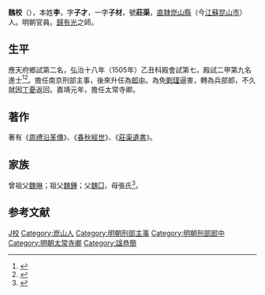 {{明清人物信息框
| 姓名 = 魏校
| 原名 =
| 圖片名稱= 
| 圖片大小 =
| 圖片說明 = 
| 最高職務 = 太常寺卿
| 國家 = 大明 
| 爵位 =
| 籍貫 = 直隸蘇州府崑山縣
| 族裔 = 
| 字號 = 字子才，號莊渠
| 諡號 =
| 出生日期 = 成化十九年（1483年）
| 出生地點 =
| 逝世日期 = 嘉靖二十二年（1543年）
| 逝世地點 =
| 墓葬 =
| 配偶 = 
| 親屬 = 
| 出身 =
* 弘治十八年乙丑科進士出身
| 經歷 =
| 著作 =  
}}
'''魏校'''（{{bd|1483年||1543年|catIdx=W魏}}），本姓'''李'''，字'''子才'''，一字'''子材'''，號'''莊渠'''，[[直隸|直隸]][[崑山縣|崑山縣]]（今[[江蘇|江蘇]][[昆山市|昆山市]]）人。明朝官員。[[歸有光|歸有光]]之師。

== 生平 ==
應天府鄉試第二名，弘治十八年（1505年）乙丑科殿會試第七，殿試二甲第九名進士<ref>{{Cite book|title=《皇明贡举考》卷五|last=（明）[[张朝瑞|张朝瑞]]|first=|publisher=《续修四库全书》史部第828册|year=|isbn=|location=|pages=}}</ref><ref>{{Cite book|title=贡举志五种 上|last=鲁小俊，江俊伟著|first=|publisher=武汉：武汉大学出版社|year=2009|isbn=978-7-307-07043-1|location=|pages=}}</ref>。擔任南京刑部主事，後來升任為[[郎中|郎中]]。為免[[劉瑾|劉瑾]]逼害，轉為兵部郎，不久就因[[丁憂|丁憂]]返回。嘉靖元年，擔任太常寺卿。

==著作==
著有《[[周禮沿革傳|周禮沿革傳]]》、《[[春秋經世|春秋經世]]》、《[[莊渠遺書|莊渠遺書]]》。

==家族==
曾祖父[[魏琳|魏琳]]；祖父[[魏鍾|魏鍾]]；父[[魏□|魏□]]，母張氏<ref>{{Cite book|title=天一阁藏明代科举录选刊 登科录 点校本|last=龚延明主编|first=|publisher=宁波出版社|year=2016|isbn=978-7-5526-2320-8|location=宁波|pages=|quote=《天一閣藏明代科舉錄選刊.登科錄》之《弘治十八年進士登科錄》}}</ref>。

==参考文献==
{{reflist}}

{{弘治十八年乙丑科殿試金榜}}

{{Authority control}}

{{DEFAULTSORT:Wei魏}}
[[Category:魏姓|J校]]
[[Category:崑山人|Category:崑山人]]
[[Category:明朝刑部主事|Category:明朝刑部主事]]
[[Category:明朝刑部郎中|Category:明朝刑部郎中]]
[[Category:明朝太常寺卿|Category:明朝太常寺卿]]
[[Category:諡恭簡|Category:諡恭簡]]